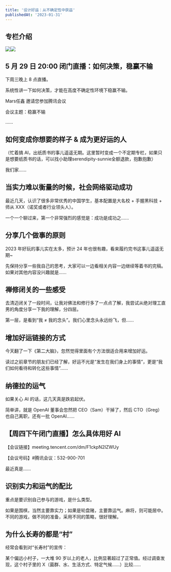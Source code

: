 ```yaml
---
title: '设计好运：从不确定性中获益'
publishedAt: '2023-01-31'
---
```


## 专栏介绍

![](https://static.xiaobot.net/file/2023-02-02/179696/cff835ae15fc39519df0d2ac82efcdc7.png)![](https://static.xiaobot.net/file/2023-02-05/179696/83ebaf6fe96f29e9150b9cff9640229e.png)

## 5 月 29 日 20:00 闭门直播：如何决策，稳赢不输
下周三晚上 8 点直播。

系统性讲一下如何决策，才能在高度不确定性环境下稳赢不输。

Mars任鑫 邀请您参加腾讯会议

会议主题：稳赢不输

......

## 如何变成你想要的样子 &amp; 成为更好运的人
（忙着搞 AI，出纸质书的事儿遥遥无期。这里暂时变成一个不定期专栏，如果只是想要纸质书的话，可以找小助理serendipity-sunnie全额退款，抱歉抱歉）

我们家......

## 当实力难以衡量的时候，社会网络驱动成功
最近几天，认识了很多非常优秀的中国学生，基本配置是大名校 + 手握黑科技 + 师从 XXX（诺奖或者行业领头人）。

一个一个聊过来，第一个非常强烈的感觉是：成功是成功之......

## 分享几个做事的原则
2023 年好玩的事儿实在太多，预计 24 年也很有趣，看来履约完书这事儿遥遥无期~

先保持分享一些我自己的思考，大家可以一边看相关内容一边继续等着书的完稿。如果对其他内容没兴趣就是......

## 禅修闭关的一些感受
去清迈闭关了一段时间，让我对佛法和修行多了一点点了解，我尝试从绝对理工直男的角度分享一下我的理解，分四层。

第一层，是看到“我 ≠ 我的念头”。我们心里念头永远纷飞，但......

## 增加好运链接的方式
今天翻了一下《第二大脑》，忽然觉得里面有个方法很适合用来增加好运。

读过之前章节的朋友们已经了解，好运不光是“发生在我们身上的事情”，更是“我们如何看待和转化这些事情”......

## 纳德拉的运气
如果关心 AI 的话，这几天真是跌宕起伏。

简单讲，就是 OpenAI 董事会忽然把 CEO（Sam）干掉了，然后 CTO（Greg）也自己离职，还有一批 OpenAI......

## 【周四下午闭门直播】怎么具体用好 AI
【会议链接】meeting.tencent.com/dm/F1ckpN2IZWUy

【会议号码】#腾讯会议：532-900-701

最近真是......

## 识别实力和运气的配比
重点是要识别自己参与的游戏，是什么类型。

如果是围棋，当然主要靠实力；如果是轮盘赌，主要靠运气。麻将，则可能居中。不同的游戏，做不同的准备，采用不同的策略，很好理解。

## 为什么长寿的都是“村”
经常会看到对“长寿村”的宣传：

某个偏远小村子，一大堆 90 岁以上的老人，比例显著超过了正常值。经过调查发现，这个村子里的 X（菌群、水、生活方式、特定气候……）比较......

